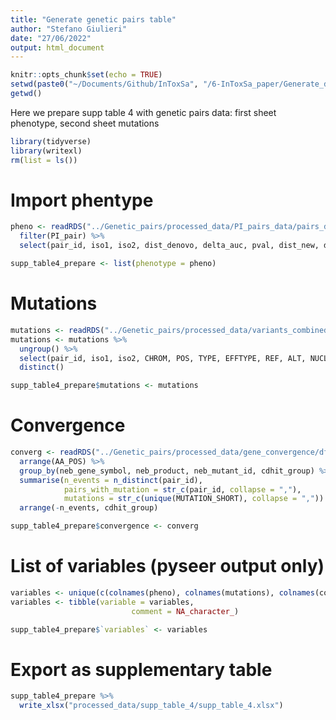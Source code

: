 ```yaml
---
title: "Generate genetic pairs table"
author: "Stefano Giulieri"
date: "27/06/2022"
output: html_document
---
```


```r
knitr::opts_chunk$set(echo = TRUE)
setwd(paste0("~/Documents/Github/InToxSa", "/6-InToxSa_paper/Generate_datasets"))
getwd()
```

Here we prepare supp table 4 with genetic pairs data: first sheet phenotype, second sheet mutations

```r
library(tidyverse)
library(writexl)
rm(list = ls())
```

# Import phentype

```r
pheno <- readRDS("../Genetic_pairs/processed_data/PI_pairs_data/pairs_description_dataframe.Rda") %>%
  filter(PI_pair) %>%
  select(pair_id, iso1, iso2, dist_denovo, delta_auc, pval, dist_new, dist_mash)

supp_table4_prepare <- list(phenotype = pheno)
```

# Mutations

```r
mutations <- readRDS("../Genetic_pairs/processed_data/variants_combined_annotation/snippy_denovo_annotated_with_pair_data.Rda") 
mutations <- mutations %>%
  ungroup() %>%
  select(pair_id, iso1, iso2, CHROM, POS, TYPE, EFFTYPE, REF, ALT, NUCLEOTIDE_CHANGE, MUTATION_SHORT, LOCUS_TAG, GENE, PRODUCT, cdhit_group, cdhit_size, cdhit_iden, cdhit_cov, cdhit_rep_id, cdhit_seq, neb_locus_tag, unique_gene_symbol = neb_gene_symbol, neb_product, neb_mutant_id, neb_operon) %>%
  distinct()

supp_table4_prepare$mutations <- mutations
```

# Convergence

```r
converg <- readRDS("../Genetic_pairs/processed_data/gene_convergence/df_PI_convergent_genes.Rda") %>% 
  arrange(AA_POS) %>%
  group_by(neb_gene_symbol, neb_product, neb_mutant_id, cdhit_group) %>%
  summarise(n_events = n_distinct(pair_id),
            pairs_with_mutation = str_c(pair_id, collapse = ","),
            mutations = str_c(unique(MUTATION_SHORT), collapse = ",")) %>%
  arrange(-n_events, cdhit_group)

supp_table4_prepare$convergence <- converg
```


# List of variables (pyseer output only)

```r
variables <- unique(c(colnames(pheno), colnames(mutations), colnames(converg)))
variables <- tibble(variable = variables,
                           comment = NA_character_)

supp_table4_prepare$`variables` <- variables
```

# Export as supplementary table

```r
supp_table4_prepare %>%
  write_xlsx("processed_data/supp_table_4/supp_table_4.xlsx")
```